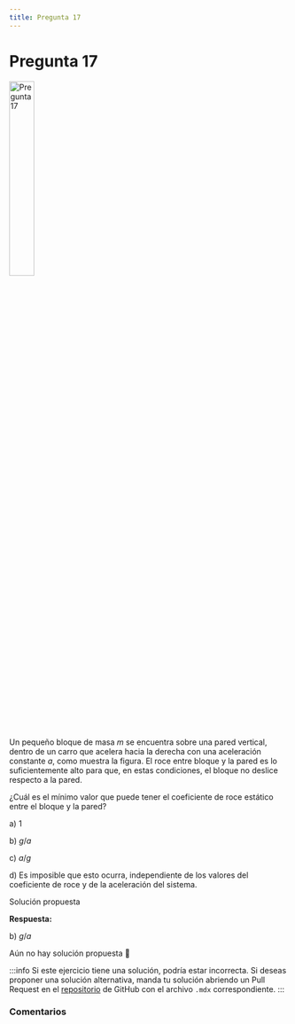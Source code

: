 ```yaml
---
title: Pregunta 17
---
```



# Pregunta 17

<Image
  src="science/dynamics/exercises/2023-2/p17/image.png"
  alt="Pregunta 17"
  width="30%"
/>

Un pequeño bloque de masa $m$ se encuentra sobre una pared vertical, dentro de un carro que acelera hacia la derecha con una aceleración constante $a$, como muestra la figura. El roce entre bloque y la pared es lo suficientemente alto para que, en estas condiciones, el bloque no deslice respecto a la pared.

¿Cuál es el mínimo valor que puede tener el coeficiente de roce estático entre el bloque y la pared?

a) $1$

b) $g/a$

c) $a/g$

d) Es imposible que esto ocurra, independiente de los valores del coeficiente de roce y de la aceleración del sistema.

<MDXDetails>
<summary>Solución propuesta</summary>

<div className="exercise">

**Respuesta:**

b) $g/a$

Aún no hay solución propuesta 🥲
</div>

:::info
Si este ejercicio tiene una solución, podría estar incorrecta. Si deseas proponer una solución alternativa, manda tu solución abriendo
un Pull Request en el [repositorio](https://github.com/crow-rojas/apuntes-fundamentals/pulls) de GitHub con el archivo
`.mdx` correspondiente.
:::

</MDXDetails>

### Comentarios

<Disqus
  url="https://crow-rojas.github.io/apuntes-fundamentals/docs/science/dynamics/exercises/2023-2/p17"
  identifier="docs/science/dynamics/exercises/2023-2/p17"
  title="2023-2 Dinámica - Pregunta 17"
/>
